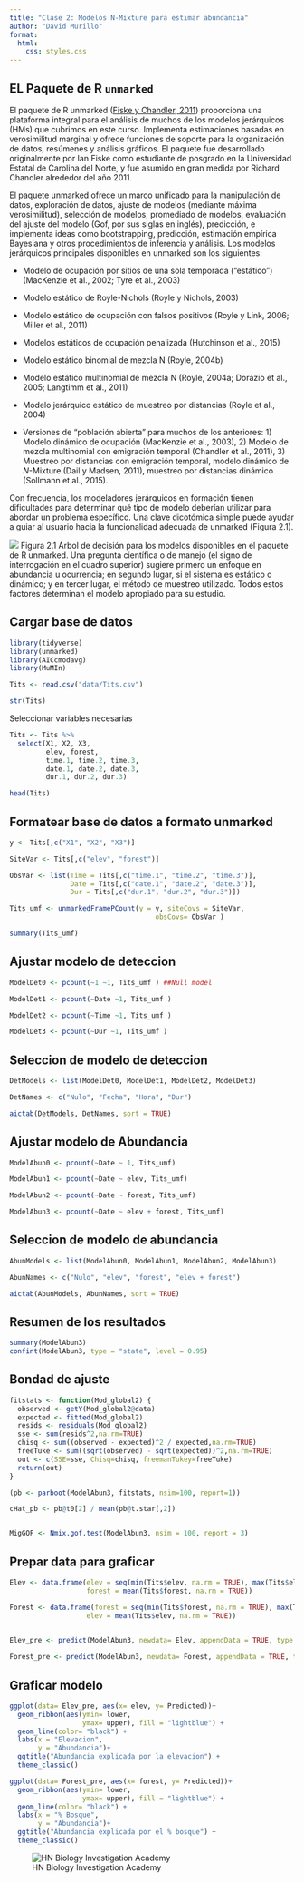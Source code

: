 ---
title: "Clase 2: Modelos N-Mixture para estimar abundancia"
author: "David Murillo"
format:
  html:
    css: styles.css
---

## **EL Paquete de R `unmarked`**

El paquete de R unmarked ([Fiske y Chandler, 2011](https://doi.org/10.18637/jss.v043.i10)) proporciona una plataforma integral para el análisis de muchos de los modelos jerárquicos (HMs) que cubrimos en este curso. Implementa estimaciones basadas en verosimilitud marginal y ofrece funciones de soporte para la organización de datos, resúmenes y análisis gráficos. El paquete fue desarrollado originalmente por Ian Fiske como estudiante de posgrado en la Universidad Estatal de Carolina del Norte, y fue asumido en gran medida por Richard Chandler alrededor del año 2011.

El paquete unmarked ofrece un marco unificado para la manipulación de datos, exploración de datos, ajuste de modelos (mediante máxima verosimilitud), selección de modelos, promediado de modelos, evaluación del ajuste del modelo (Gof, por sus siglas en inglés), predicción, e implementa ideas como bootstrapping, predicción, estimación empírica Bayesiana y otros procedimientos de inferencia y análisis. Los modelos jerárquicos principales disponibles en unmarked son los siguientes:

- Modelo de ocupación por sitios de una sola temporada ("estático") (MacKenzie et al., 2002; Tyre et al., 2003)

- Modelo estático de Royle-Nichols (Royle y Nichols, 2003)

- Modelo estático de ocupación con falsos positivos (Royle y Link, 2006; Miller et al., 2011)

- Modelos estáticos de ocupación penalizada (Hutchinson et al., 2015)

- Modelo estático binomial de mezcla N (Royle, 2004b)

- Modelo estático multinomial de mezcla N (Royle, 2004a; Dorazio et al., 2005; Langtimm et al., 2011)

- Modelo jerárquico estático de muestreo por distancias (Royle et al., 2004)

- Versiones de "población abierta" para muchos de los anteriores: 1) Modelo dinámico de ocupación (MacKenzie et al., 2003), 2) Modelo de mezcla multinomial con emigración temporal (Chandler et al., 2011), 3) Muestreo por distancias con emigración temporal, modelo dinámico de *N*-Mixture (Dail y Madsen, 2011), muestreo por distancias dinámico (Sollmann et al., 2015).

Con frecuencia, los modeladores jerárquicos en formación tienen dificultades para determinar qué tipo de modelo deberían utilizar para abordar un problema específico. Una clave dicotómica simple puede ayudar a guiar al usuario hacia la funcionalidad adecuada de unmarked (Figura 2.1).

![](booksPictures/Screenshot 2024-11-19 071853.png)
Figura 2.1 Árbol de decisión para los modelos disponibles en el paquete de R unmarked. Una pregunta científica o de manejo (el signo de interrogación en el cuadro superior) sugiere primero un enfoque en abundancia u ocurrencia; en segundo lugar, si el sistema es estático o dinámico; y en tercer lugar, el método de muestreo utilizado. Todos estos factores determinan el modelo apropiado para su estudio.


::: panel-tabset

## Cargar base de datos


```{r, warning=FALSE, message=FALSE}
library(tidyverse)
library(unmarked)
library(AICcmodavg)
library(MuMIn)
```


```{r}
Tits <- read.csv("data/Tits.csv")

str(Tits)
```

Seleccionar variables necesarias

```{r}

Tits <- Tits %>% 
  select(X1, X2, X3,
         elev, forest,
         time.1, time.2, time.3,
         date.1, date.2, date.3,
         dur.1, dur.2, dur.3)

head(Tits)
```

## Formatear base de datos a formato unmarked


```{r}

y <- Tits[,c("X1", "X2", "X3")]

SiteVar <- Tits[,c("elev", "forest")]

ObsVar <- list(Time = Tits[,c("time.1", "time.2", "time.3")],
               Date = Tits[,c("date.1", "date.2", "date.3")],
               Dur = Tits[,c("dur.1", "dur.2", "dur.3")])

```

```{r}

Tits_umf <- unmarkedFramePCount(y = y, siteCovs = SiteVar, 
                                    obsCovs= ObsVar )

summary(Tits_umf)

```

## Ajustar modelo de deteccion

```{r, warning=FALSE, message=FALSE}


ModelDet0 <- pcount(~1 ~1, Tits_umf ) ##Null model

ModelDet1 <- pcount(~Date ~1, Tits_umf )

ModelDet2 <- pcount(~Time ~1, Tits_umf )

ModelDet3 <- pcount(~Dur ~1, Tits_umf )
```

## Seleccion de modelo de deteccion

```{r}

DetModels <- list(ModelDet0, ModelDet1, ModelDet2, ModelDet3)

DetNames <- c("Nulo", "Fecha", "Hora", "Dur")

aictab(DetModels, DetNames, sort = TRUE)
```

## Ajustar modelo de Abundancia

```{r, warning=FALSE, message=FALSE}

ModelAbun0 <- pcount(~Date ~ 1, Tits_umf) 

ModelAbun1 <- pcount(~Date ~ elev, Tits_umf)

ModelAbun2 <- pcount(~Date ~ forest, Tits_umf)

ModelAbun3 <- pcount(~Date ~ elev + forest, Tits_umf)
```

## Seleccion de modelo de abundancia

```{r}
AbunModels <- list(ModelAbun0, ModelAbun1, ModelAbun2, ModelAbun3)

AbunNames <- c("Nulo", "elev", "forest", "elev + forest")

aictab(AbunModels, AbunNames, sort = TRUE)
```

## Resumen de los resultados

```{r}
summary(ModelAbun3)
confint(ModelAbun3, type = "state", level = 0.95)
```

## Bondad de ajuste

```{r, warning=FALSE, message=FALSE}


fitstats <- function(Mod_global2) {
  observed <- getY(Mod_global2@data)
  expected <- fitted(Mod_global2)
  resids <- residuals(Mod_global2)
  sse <- sum(resids^2,na.rm=TRUE)
  chisq <- sum((observed - expected)^2 / expected,na.rm=TRUE)
  freeTuke <- sum((sqrt(observed) - sqrt(expected))^2,na.rm=TRUE)
  out <- c(SSE=sse, Chisq=chisq, freemanTukey=freeTuke)
  return(out)
}

(pb <- parboot(ModelAbun3, fitstats, nsim=100, report=1))

cHat_pb <- pb@t0[2] / mean(pb@t.star[,2])


MigGOF <- Nmix.gof.test(ModelAbun3, nsim = 100, report = 3)


```

## Prepar data para graficar

```{r}
Elev <- data.frame(elev = seq(min(Tits$elev, na.rm = TRUE), max(Tits$elev, na.rm = TRUE), length.out = 100),
                   forest = mean(Tits$forest, na.rm = TRUE))

Forest <- data.frame(forest = seq(min(Tits$forest, na.rm = TRUE), max(Tits$forest, na.rm = TRUE), length.out = 100),
                   elev = mean(Tits$elev, na.rm = TRUE))
                                 
```

```{r}
Elev_pre <- predict(ModelAbun3, newdata= Elev, appendData = TRUE, type = "state")

Forest_pre <- predict(ModelAbun3, newdata= Forest, appendData = TRUE, type = "state")
```


## Graficar modelo

```{r}
ggplot(data= Elev_pre, aes(x= elev, y= Predicted))+
  geom_ribbon(aes(ymin= lower,
                  ymax= upper), fill = "lightblue") +
  geom_line(color= "black") +
  labs(x = "Elevacion", 
       y = "Abundancia")+
  ggtitle("Abundancia explicada por la elevacion") +
  theme_classic()
```
```{r}
ggplot(data= Forest_pre, aes(x= forest, y= Predicted))+
  geom_ribbon(aes(ymin= lower,
                  ymax= upper), fill = "lightblue") +
  geom_line(color= "black") +
  labs(x = "% Bosque", 
       y = "Abundancia")+
  ggtitle("Abundancia explicada por el % bosque") +
  theme_classic()
```


:::

![HN Biology Investigation Academy](HN%20Cursos%20publicidad/HN%20Biology%20Inv%20large.jpg)
